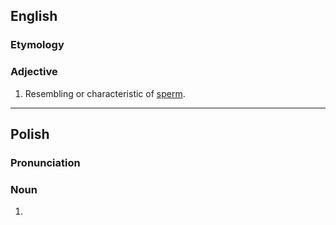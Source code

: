 ==English==

===Etymology===
{{suffix|en|sperm|y}}

===Adjective===
{{en-adj|er}}

# Resembling or characteristic of [[sperm]].

----

==Polish==

===Pronunciation===
{{pl-p}}

===Noun===
{{head|pl|noun form}}

# {{inflection of|pl|sperma||gen|s}}